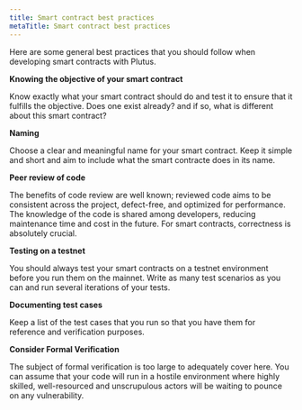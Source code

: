 ```yaml
---
title: Smart contract best practices
metaTitle: Smart contract best practices
---
```


Here are some general best practices that you should follow when developing smart contracts with Plutus.

**Knowing the objective of your smart contract**

Know exactly what your smart contract should do and test it to ensure that it fulfills the objective. Does one exist already? and if so, what is different about this smart contract?
 
**Naming**

Choose a clear and meaningful name for your smart contract. Keep it simple and short and aim to include what the smart contracte does in its name.
 
**Peer review of code**

The benefits of code review are well known; reviewed code aims to be consistent across the project, defect-free, and optimized for performance. The knowledge of the code is shared among developers, reducing maintenance time and cost in the future. For smart contracts, correctness is absolutely crucial.
 
**Testing on a testnet**

You should always test your smart contracts on a testnet environment before you run them on the mainnet. Write as many test scenarios as you can and run several iterations of your tests. 
 
**Documenting test cases**

Keep a list of the test cases that you run so that you have them for reference and verification purposes.
 
**Consider Formal Verification**

The subject of formal verification is too large to adequately cover here. You can assume that your code will run in a hostile environment where highly skilled, well-resourced and unscrupulous actors will be waiting to pounce on any vulnerability.
